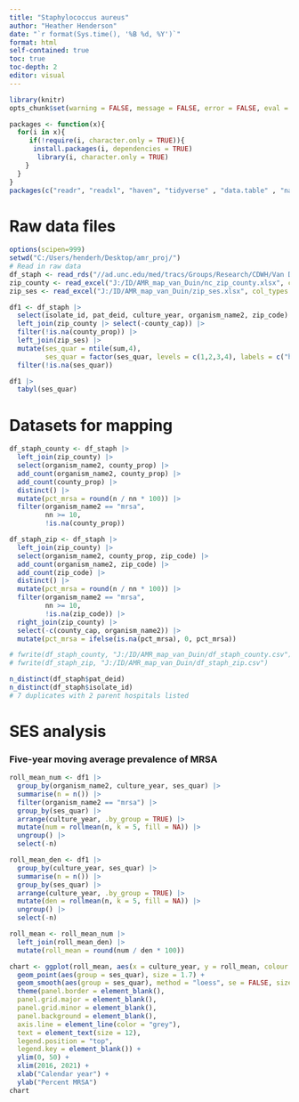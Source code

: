 ---
title: "Staphylococcus aureus"
author: "Heather Henderson"
date: "`r format(Sys.time(), '%B %d, %Y')`"
format: html
self-contained: true
toc: true
toc-depth: 2
editor: visual
---

```{r setup, include=FALSE}
library(knitr)
opts_chunk$set(warning = FALSE, message = FALSE, error = FALSE, eval = TRUE, tidy = TRUE, cache = FALSE)
```

```{r libraries}
packages <- function(x){
  for(i in x){
     if(!require(i, character.only = TRUE)){
      install.packages(i, dependencies = TRUE)
       library(i, character.only = TRUE)
    }
  }
}
packages(c("readr", "readxl", "haven", "tidyverse" , "data.table" , "naniar", "rockchalk", "lubridate", "kableExtra", "DT", "formatR", "zoo", "binom", "plotly", "janitor", "sjlabelled", "Hmisc", "rms", "aod", "sandwich", "lmtest", "tableone", "broom", "gmodels", "arsenal", "investr", "RColorBrewer", "lessR"))
```

# Raw data files

```{r raw data files}
options(scipen=999)
setwd("C:/Users/henderh/Desktop/amr_proj/")
# Read in raw data
df_staph <- read_rds("//ad.unc.edu/med/tracs/Groups/Research/CDWH/Van Duin_David_IRB23-2326/staph_aureus.rds")
zip_county <- read_excel("J:/ID/AMR_map_van_Duin/nc_zip_county.xlsx", col_types = c("text", "text", "text"))
zip_ses <- read_excel("J:/ID/AMR_map_van_Duin/zip_ses.xlsx", col_types = c("text", "numeric", "numeric"))
```

```{r}
df1 <- df_staph |>
  select(isolate_id, pat_deid, culture_year, organism_name2, zip_code) |>
  left_join(zip_county |> select(-county_cap)) |>
  filter(!is.na(county_prop)) |>
  left_join(zip_ses) |>
  mutate(ses_quar = ntile(sum,4),
         ses_quar = factor(ses_quar, levels = c(1,2,3,4), labels = c("high", "med-high", "med-low", "low"))) |>
  filter(!is.na(ses_quar))

df1 |>
  tabyl(ses_quar)
```

# Datasets for mapping

```{r}
df_staph_county <- df_staph |>
  left_join(zip_county) |>
  select(organism_name2, county_prop) |>
  add_count(organism_name2, county_prop) |>
  add_count(county_prop) |>
  distinct() |>
  mutate(pct_mrsa = round(n / nn * 100)) |>
  filter(organism_name2 == "mrsa",
         nn >= 10,
         !is.na(county_prop))

df_staph_zip <- df_staph |>
  left_join(zip_county) |>
  select(organism_name2, county_prop, zip_code) |>
  add_count(organism_name2, zip_code) |>
  add_count(zip_code) |>
  distinct() |>
  mutate(pct_mrsa = round(n / nn * 100)) |>
  filter(organism_name2 == "mrsa",
         nn >= 10,
         !is.na(zip_code)) |>
  right_join(zip_county) |> 
  select(-c(county_cap, organism_name2)) |>
  mutate(pct_mrsa = ifelse(is.na(pct_mrsa), 0, pct_mrsa))

# fwrite(df_staph_county, "J:/ID/AMR_map_van_Duin/df_staph_county.csv")
# fwrite(df_staph_zip, "J:/ID/AMR_map_van_Duin/df_staph_zip.csv")

n_distinct(df_staph$pat_deid)
n_distinct(df_staph$isolate_id)
# 7 duplicates with 2 parent hospitals listed
```

# SES analysis
### **Five-year moving average prevalence of MRSA**

```{r yearly moving average mdr}
roll_mean_num <- df1 |>
  group_by(organism_name2, culture_year, ses_quar) |>
  summarise(n = n()) |>
  filter(organism_name2 == "mrsa") |>
  group_by(ses_quar) |>
  arrange(culture_year, .by_group = TRUE) |>
  mutate(num = rollmean(n, k = 5, fill = NA)) |>
  ungroup() |>
  select(-n)

roll_mean_den <- df1 |>
  group_by(culture_year, ses_quar) |>
  summarise(n = n()) |>
  group_by(ses_quar) |>
  arrange(culture_year, .by_group = TRUE) |>
  mutate(den = rollmean(n, k = 5, fill = NA)) |>
  ungroup() |>
  select(-n)

roll_mean <- roll_mean_num |>
  left_join(roll_mean_den) |>
  mutate(roll_mean = round(num / den * 100))
```

```{r}
chart <- ggplot(roll_mean, aes(x = culture_year, y = roll_mean, colour = ses_quar)) +
  geom_point(aes(group = ses_quar), size = 1.7) +
  geom_smooth(aes(group = ses_quar), method = "loess", se = FALSE, size = 0.75) +
  theme(panel.border = element_blank(),  
  panel.grid.major = element_blank(),
  panel.grid.minor = element_blank(),
  panel.background = element_blank(),
  axis.line = element_line(color = "grey"),
  text = element_text(size = 12), 
  legend.position = "top", 
  legend.key = element_blank()) +
  ylim(0, 50) +
  xlim(2016, 2021) +
  xlab("Calendar year") +
  ylab("Percent MRSA")
chart
```









